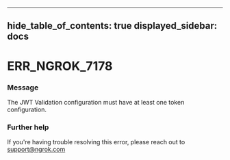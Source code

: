 

---
hide_table_of_contents: true
displayed_sidebar: docs
---


# ERR_NGROK_7178

### Message
The JWT Validation configuration must have at least one token configuration.

<ErrorDetails error="err_ngrok_7178" />



### Further help
If you're having trouble resolving this error, please reach out to [support@ngrok.com](mailto:support@ngrok.com?subject=Help%20with%20ERR_NGROK_7178)

